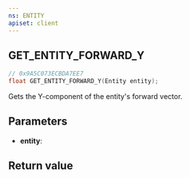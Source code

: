 ```yaml
---
ns: ENTITY
apiset: client
---
```

## GET_ENTITY_FORWARD_Y

```c
// 0x9A5C073ECBDA7EE7
float GET_ENTITY_FORWARD_Y(Entity entity);
```

Gets the Y-component of the entity's forward vector.

## Parameters
* **entity**:

## Return value